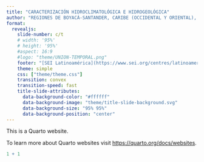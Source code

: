 ```yaml
---
title: "CARACTERIZACIÓN HIDROCLIMATOLÓGICA E HIDROGEOLÓGICA"
author: "REGIONES DE BOYACÁ-SANTANDER, CARIBE (OCCIDENTAL Y ORIENTAL), CAUCA-NARIÑO, META-VICHADA Y TOLIMA-HUILA"
format: 
  revealjs:
    slide-number: c/t
    # width: '95%'
    # height: '95%'
    #aspect: 16:9
    #logo: "theme/UNION-TEMPORAL.png"
    footer: "[SEI Latinoamérica](https://www.sei.org/centres/latinoamerica/)"
    theme: simple
    css: ["theme/theme.css"]
    transition: convex
    transition-speed: fast
    title-slide-attributes:
      data-background-color: "#ffffff"
      data-background-image: "theme/title-slide-background.svg"
      data-background-size: "95% 95%"
      data-background-position: "center"
---
```


This is a Quarto website.

To learn more about Quarto websites visit <https://quarto.org/docs/websites>.

```r
1 + 1
```
